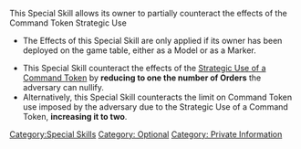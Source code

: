 {{n5-section-special-skills}}


This Special Skill allows its owner to partially counteract the effects of the Command Token Strategic Use

{{css_skillbox |black| COUNTERINTELLIGENCE | AUTOMATIC SKILL }}
{{skill-label | Optional, Private Information. }}
{{requirements}}
* The Effects of this Special Skill are only applied if its owner has been deployed on the game table, either as a Model or as a Marker.
{{effects}}
* This Special Skill counteract the effects of the [[Command Tokens#Command Tokens: Strategic Use | Strategic Use of a Command Token]] by '''reducing to one the number of Orders''' the adversary can nullify.
* Alternatively, this Special Skill counteracts the limit on Command Token use imposed by the adversary due to the Strategic Use of a Command Token, '''increasing it to two'''.
{{css_skillbox-end}}






[[Category:Special Skills]]

<!-- Label and Trait categories. -->
[[Category: Optional ]]
[[Category: Private Information ]]